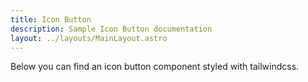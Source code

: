 ```yaml
---
title: Icon Button
description: Sample Icon Button documentation
layout: ../layouts/MainLayout.astro
---
```



<Description>
  Below you can find an icon button component styled with tailwindcss.
</Description>

<Preview component={IconButton} icon={CheckIcon} name="Primary Medium" />
<Preview
  component={IconButton}
  icon={CheckIcon}
  disabled
  name="Primary Medium - Disabled"
/>
<Preview
  component={IconButton}
  icon={CheckIcon}
  name="Primary Small"
  size="small"
/>
<Preview
  component={IconButton}
  icon={CheckIcon}
  disabled
  name="Primary Small - Disabled"
  size="small"
/>
<Preview
  component={IconButton}
  icon={CheckIcon}
  name="Primary Large"
  size="large"
/>
<Preview
  component={IconButton}
  icon={CheckIcon}
  disabled
  name="Primary Large - Disabled"
  size="large"
/>
<Preview
  component={IconButton}
  icon={CheckIcon}
  name="Ghost Medium"
  variant="ghost"
/>
<Preview
  component={IconButton}
  icon={CheckIcon}
  disabled
  name="Ghost Medium - Disabled"
  variant="ghost"
/>
<Preview
  component={IconButton}
  icon={CheckIcon}
  name="Ghost Small"
  variant="ghost"
  size="small"
/>
<Preview
  component={IconButton}
  icon={CheckIcon}
  disabled
  name="Ghost Small - Disabled"
  variant="ghost"
  size="small"
/>
<Preview
  component={IconButton}
  icon={CheckIcon}
  name="Ghost Large"
  variant="ghost"
  size="large"
/>
<Preview
  component={IconButton}
  icon={CheckIcon}
  disabled
  name="Ghost Large - Disabled"
  variant="ghost"
  size="large"
/>
